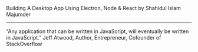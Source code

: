 

<Head>
  <title>Building A Desktop App Using Electron, Node and React</title>
  <link href="https://fonts.googleapis.com/css?family=Open+Sans|Playfair+Display:400,700&display=swap" rel="stylesheet" />
</Head>

<!-- Slide Starts Here -->

<Layout bgImage={bgImg}>

  <Box width="60vw" textAlign="center">
    <Text variant="h1">
      Building A Desktop App Using Electron, Node & React
    </Text>
    <Text variant="h5">by</Text>
    <Text variant="h3">
      Shahidul Islam Majumder
    </Text>
  </Box>
  
</Layout>

---


<Layout bgImage={jeffAtwood}>

<Box width="64vw" textAlign="center">
  <Text variant="h2">
    “Any application that can be written in JavaScript, will eventually be written in JavaScript.”
  </Text>
  <Text fontSize="1.4em">Jeff Atwood, Author, Entrepreneur, Cofounder of StackOverflow</Text>
  </Box>

  </Layout>

